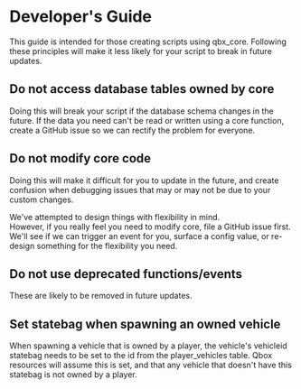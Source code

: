 # Developer's Guide

This guide is intended for those creating scripts using qbx_core.
Following these principles will make it less likely for your script to break in future updates.

## Do not access database tables owned by core

Doing this will break your script if the database schema changes in the future.
If the data you need can't be read or written using a core function,
create a GitHub issue so we can rectify the problem for everyone.

## Do not modify core code

Doing this will make it difficult for you to update in the future, and create confusion when debugging issues that may or may not be due to your custom changes.

We've attempted to design things with flexibility in mind. \
However, if you really feel you need to modify core, file a GitHub issue first.
We'll see if we can trigger an event for you, surface a config value, or re-design something for the flexibility you need.

## Do not use deprecated functions/events

These are likely to be removed in future updates.

## Set statebag when spawning an owned vehicle
When spawning a vehicle that is owned by a player, the vehicle's vehicleid statebag needs to be set to the id from the player_vehicles table. Qbox resources will assume this is set, and that any vehicle that doesn't have this statebag is not owned by a player.
